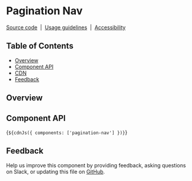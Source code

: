 
<Meta of={PaginationNavStories} />

# Pagination Nav

[Source code](https://github.com/carbon-design-system/carbon/tree/main/packages/web-components/src/components/pagination-nav)
&nbsp;|&nbsp;
[Usage guidelines](https://www.carbondesignsystem.com/components/pagination/usage)
&nbsp;|&nbsp;
[Accessibility](https://www.carbondesignsystem.com/components/pagination/accessibility)

## Table of Contents

- [Overview](#overview)
- [Component API](#component-api)
- [CDN](#cdn)
- [Feedback](#feedback)

## Overview

<Canvas of={PaginationNavStories.Default} />

## Component API

<ArgTypes of="cds-pagination-nav" />

<Markdown>{`${cdnJs({ components: ['pagination-nav'] })}`}</Markdown>

## Feedback

Help us improve this component by providing feedback, asking questions on Slack,
or updating this file on
[GitHub](https://github.com/carbon-design-system/carbon/edit/main/packages/web-components/src/components/pagination-nav/pagination-nav.mdx).
